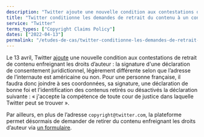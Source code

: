 ```yaml
---
description: "Twitter ajoute une nouvelle condition aux contestations de retrait de contenu enfreignant les droits d’auteur."
title: "Twitter conditionne les demandes de retrait du contenu à un consentement juridictionnel"
service: "Twitter"
terms_types: ["Copyright Claims Policy"]
dates: ["2022-04-13"]
permalink: "/etudes-de-cas/twitter-conditionne-les-demandes-de-retrait-du-contenu-a-un-consentement-juridictionnel"
---
```


Le 13 avril, Twitter <a target="_blank" rel="noopener" href="https://github.com/OpenTermsArchive/france-elections-versions/commit/7460a0728476c0835c20ef973e113674b450ddc7?diff=split">ajoute</a> une nouvelle condition aux contestations de retrait de contenu enfreignant les droits d’auteur : la signature d'une déclaration de consentement juridictionnel, légèrement différente selon que l’adresse de l’internaute est américaine ou non. Pour une personne française, il faudra donc joindre à ses coordonnées, sa signature, une déclaration de bonne foi et l'identification des contenus retirés ou désactivés la déclaration suivante : « j'accepte la compétence de toute cour de justice dans laquelle Twitter peut se trouver ».

Par ailleurs, en plus de l’adresse `copyright@twitter.com`, la plateforme permet désormais de demander de retirer du contenu enfreignant les droits d’auteur via <a target="_blank" rel="noopener" href="https://help.twitter.com/en/forms/ipi/dmca-retraction">un formulaire</a>.
